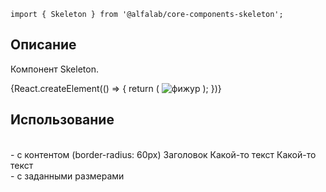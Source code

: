 

<Meta title='Компоненты|Skeleton' component={Skeleton} />

<Title>
    Skeleton ({name}@{version})
</Title>

```tsx
import { Skeleton } from '@alfalab/core-components-skeleton';
```
## Описание

Компонент Skeleton.

<Story name='Песочница'>
    {React.createElement(() => {
        return (
            <Skeleton
                visible={ boolean('visible', true) }
                className={ text('className', '') }
                dataTestId={ text('dataTestId', '') }
                animate={ boolean('animate', true) }
            >
                <img
                    width={ 150 }
                    height={ 150 }
                    alt="фижур"
                    src="https://rawgit.com/alfa-laboratory/arui-feather/master/logo.svg"
                />
            </Skeleton>
        );
    })}
</Story>

<Props of={Skeleton} />

## Использование
<br/>
- с контентом (border-radius: 60px)

<Preview>
    <Container>
        <Skeleton
            visible={true}
            animate={true}
            className={styles['example-1']}
        >
            Заголовок
        </Skeleton>
        <Skeleton
            visible={true}
            animate={true}
            className={styles['example-1']}
        >
            Какой-то текст
        </Skeleton>
        <Skeleton
            visible={true}
            animate={true}
            className={styles['example-1']}
        >
            <Typography.Text view='primary-large' tag='tag'>Какой-то текст</Typography.Text>
        </Skeleton>
    </Container>
</Preview>

<br/>
- с заданными размерами

<Preview>
    <Container>
        <div className={styles.wrapper}>
            <Skeleton className={styles['example-2']} visible={true} />
            <Skeleton className={styles['example-3']} visible={true} />
            <Skeleton className={styles['example-4']} visible={true} />
            <Skeleton className={styles['example-5']} visible={true} />
            <Skeleton className={styles['example-6']} visible={true} />
        </div>
    </Container>
</Preview>
